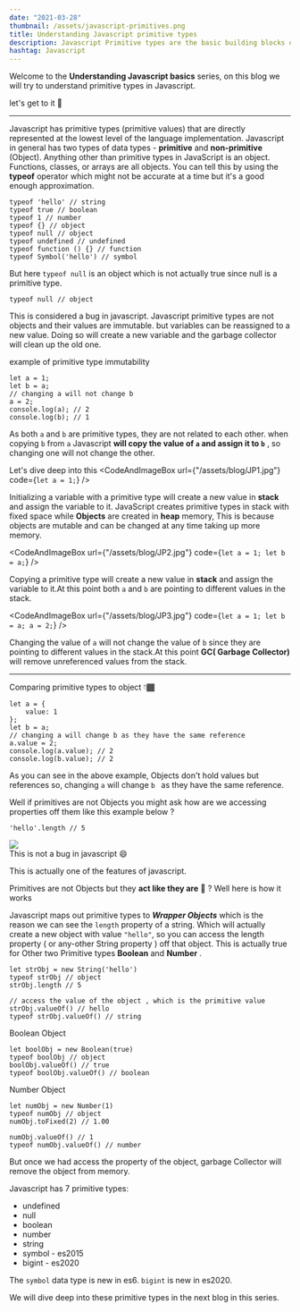 ```yaml
---
date: "2021-03-28"
thumbnail: /assets/javascript-primitives.png
title: Understanding Javascript primitive types
description: Javascript Primitive types are the basic building blocks of Javascript. We will try to understand how they work.
hashtag: Javascript
---
```

Welcome to the **Understanding Javascript basics** series, on this blog we will try to understand primitive types in Javascript. 

let's get to it 🙂

---


Javascript has primitive types (primitive values) that are directly represented at the lowest level of the language implementation.
Javascript in general has two types of data types - **primitive** and **non-primitive** (Object).
Anything other than primitive types in JavaScript is an object. Functions, classes, or arrays are all objects.
You can tell this by using the **typeof** operator which might not be accurate at a time but it's a good enough approximation.

```
typeof 'hello' // string
typeof true // boolean
typeof 1 // number
typeof {} // object
typeof null // object
typeof undefined // undefined
typeof function () {} // function
typeof Symbol('hello') // symbol
```

But here `typeof null` is an object which is not actually true since null is a primitive type.

```
typeof null // object
```

This is considered a bug in javascript.
Javascript primitive types are not objects and their values are immutable. but variables can be reassigned to a new value.
Doing so will create a new variable and the garbage collector will clean up the old one.

example of primitive type immutability
```
let a = 1;
let b = a;
// changing a will not change b
a = 2;
console.log(a); // 2
console.log(b); // 1
```
As both `a` and `b` are primitive types, they are not related to each other.
when copying `b` from `a` Javascript **will copy the value of `a` and assign it to `b`** , so changing one will not change the other.


Let's dive deep into this
<CodeAndImageBox url={"/assets/blog/JP1.jpg"} code={`
let a = 1;
`}
/>


Initializing a variable with a primitive type will create a new value in **stack** and assign the variable to it. JavaScript creates primitive types in stack with fixed space while **Objects** are created in **heap** memory, This is because objects are mutable and can be changed at any time taking up more memory.


<CodeAndImageBox url={"/assets/blog/JP2.jpg"} code={`
let a = 1;
let b = a;
`}
/>


Copying a primitive type will create a new value in **stack** and assign the variable to it.At this point both `a` and `b` are pointing to different values in the stack.


<CodeAndImageBox url={"/assets/blog/JP3.jpg"} code={`
let a = 1;
let b = a;
a = 2;
`}
/>


Changing the value of `a` will not change the value of `b` since they are pointing to different values in the stack.At this point **GC( Garbage Collector)** will remove unreferenced values from the stack.

---
Comparing primitive types to object 👇🏾
```
let a = {
    value: 1
};
let b = a;
// changing a will change b as they have the same reference
a.value = 2;
console.log(a.value); // 2
console.log(b.value); // 2
``` 
As you can see in the above example, Objects don't hold values but references so, changing `a` will change `b ` as they have the same reference.

Well if primitives are not Objects you might ask how are we accessing properties off them like this example below ?
```
'hello'.length // 5
```

<img src="https://media.giphy.com/media/3o7btPCcdNniyf0ArS/giphy.gif" />
<br />
This is not a bug in javascript 😄

This is actually one of the features of javascript. 

Primitives are not Objects but they **act like they are** 🤔 ? Well here is how it works

Javascript maps out primitive types to **_Wrapper Objects_** which is the reason we can see the `length` property of a string.
Which will actually create a new object with value `"hello"`, so you can access the length property ( or any-other String property ) off that object. This is actually true for Other two Primitive types **Boolean** and **Number** .

```
let strObj = new String('hello')
typeof strObj // object
strObj.length // 5

// access the value of the object , which is the primitive value
strObj.valueOf() // hello
typeof strObj.valueOf() // string
```

Boolean Object
```
let boolObj = new Boolean(true)
typeof boolObj // object
boolObj.valueOf() // true
typeof boolObj.valueOf() // boolean
```
Number Object
```
let numObj = new Number(1)
typeof numObj // object
numObj.toFixed(2) // 1.00

numObj.valueOf() // 1
typeof numObj.valueOf() // number
```

But once we had access the property of the object, garbage Collector will remove the object from memory.

Javascript has 7 primitive types:

- undefined
- null
- boolean
- number
- string
- symbol - es2015
- bigint - es2020


The `symbol` data type is new in es6.
`bigint` is new in es2020.

We will dive deep into these primitive types in the next blog in this series.


